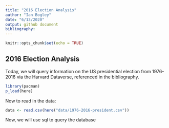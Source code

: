 ```yaml
---
title: "2016 Election Analysis"
author: "Ian Bogley"
date: "6/13/2020"
output: github document
bibliography: 
---
```


```r
knitr::opts_chunk$set(echo = TRUE)
```

## 2016 Election Analysis
Today, we will query information on the US presidential election  from 1976-2016 via the Harvard Dataverse, referenced in the bibliography.

```r
library(pacman)
p_load(here)
```

Now to read in the data:

```r
data <- read.csv(here("data/1976-2016-president.csv"))
```

Now, we will use sql to query the database

```sql

```

